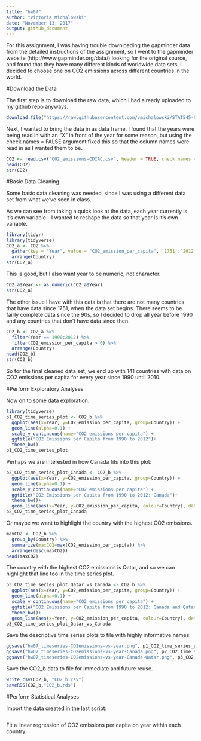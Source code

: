 ```yaml
---
title: "hw07"
author: "Victoria Michalowski"
date: "November 13, 2017"
output: github_document
---
```


For this assignment, I was having trouble downloading the gapminder data from the detailed instructions of the assignment, so I went to the gapminder website (http://www.gapminder.org/data/) looking for the original source, and found that they have many different kinds of worldwide data sets. I decided to choose one on CO2 emissions across different countries in the world.

#Download the Data

The first step is to download the raw data, which I had already uploaded to my github repo anyways.

```r
download.file("https://raw.githubusercontent.com/vmichalowski/STAT545-hw-Michalowski-Victoria/master/hw07%20-%20automating%20pipelines/CO2_emissions-CDIAC.csv", destfile="CO2_emissions-CDIAC.csv")
```

Next, I wanted to bring the data in as data frame. I found that the years were being read in with an "X" in front of the year for some reason, but using the check.names = FALSE argument fixed this so that the column names were read in as I wanted them to be.

```r
CO2 <- read.csv("CO2_emissions-CDIAC.csv", header = TRUE, check.names = FALSE, na="NA")
head(CO2)
str(CO2)
```

#Basic Data Cleaning

Some basic data cleaning was needed, since I was using a different data set from what we've seen in class.

As we can see from taking a quick look at the data, each year currently is it's own variable - I wanted to reshape the data so that year is it's own variable.

```r
library(tidyr)
library(tidyverse)
CO2_a <- CO2 %>% 
  gather(key = "Year", value = "CO2_emission_per_capita", `1751`:`2012`) %>% 
  arrange(Country)
str(CO2_a)
```

This is good, but I also want year to be numeric, not character.

```r
CO2_a$Year <- as.numeric(CO2_a$Year)
str(CO2_a)
```

The other issue I have with this data is that there are not many countries that have data since 1751, when the data set begins. There seems to be fairly complete data since the 90s, so I decided to drop all year before 1990 and any countries that don't have data since then.

```r
CO2_b <- CO2_a %>% 
  filter(Year == 1990:2012) %>% 
  filter(CO2_emission_per_capita > 0) %>% 
  arrange(Country)
head(CO2_b)
str(CO2_b)
```

So for the final cleaned data set, we end up with 141 countries with data on CO2 emissions per capita for every year since 1990 until 2010.

#Perform Exploratory Analyses

Now on to some data exploration.

```r
library(tidyverse)
p1_CO2_time_series_plot <- CO2_b %>%
  ggplot(aes(x=Year, y=CO2_emission_per_capita, group=Country)) +
  geom_line(alpha=0.1) +
  scale_y_continuous(name="CO2 emissions per capita") +
  ggtitle("CO2 Emissions per Capita from 1990 to 2012")+
  theme_bw()
p1_CO2_time_series_plot
```

Perhaps we are interested in how Canada fits into this plot:

```r
p2_CO2_time_series_plot_Canada <- CO2_b %>%
  ggplot(aes(x=Year, y=CO2_emission_per_capita, group=Country)) +
  geom_line(alpha=0.1) +
  scale_y_continuous(name="CO2 emissions per capita") +
  ggtitle("CO2 Emissions per Capita from 1990 to 2012: Canada")+
  theme_bw()+
  geom_line(aes(x=Year, y=CO2_emission_per_capita, colour=Country), data=subset(CO2_b, Country == "Canada"))
p2_CO2_time_series_plot_Canada
```

Or maybe we want to highlight the country with the highest CO2 emissions.

```r
maxCO2 <- CO2_b %>% 
  group_by(Country) %>% 
  summarize(maxCO2=max(CO2_emission_per_capita)) %>% 
  arrange(desc(maxCO2))
head(maxCO2)
```

The country with the highest CO2 emissions is Qatar, and so we can highlight that line too in the time series plot.

```r
p3_CO2_time_series_plot_Qatar_vs_Canada <- CO2_b %>%
  ggplot(aes(x=Year, y=CO2_emission_per_capita, group=Country)) +
  geom_line(alpha=0.1) +
  scale_y_continuous(name="CO2 emissions per capita") +
  ggtitle("CO2 Emissions per Capita from 1990 to 2012: Canada and Qatar")+
  theme_bw()+
  geom_line(aes(x=Year, y=CO2_emission_per_capita, colour=Country), data=subset(CO2_b, Country == "Qatar" | Country == "Canada"))
p3_CO2_time_series_plot_Qatar_vs_Canada
```

Save the descriptive time series plots to file with highly informative names:

```r
ggsave("hw07_timeseries-CO2emissions-vs-year.png", p1_CO2_time_series_plot)
ggsave("hw07_timeseries-CO2emissions-vs-year-Canada.png", p2_CO2_time_series_plot_Canada)
ggsave("hw07_timeseries-CO2emissions-vs-year-Canada-Qatar.png", p3_CO2_time_series_plot_Qatar_vs_Canada)
```

Save the CO2_b data to file for immediate and future reuse.

```r
write_csv(CO2_b, "CO2_b.csv")
saveRDS(CO2_b,"CO2_b.rds")
```


#Perform Statistical Analyses

Import the data created in the last script:

```r

```


Fit a linear regression of CO2 emissions per capita on year within each country.

```r

```











